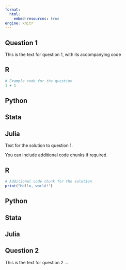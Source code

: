 ```yaml
---
format:
  html:
    embed-resources: true
engine: knitr 
---
```


## Question 1

This is the text for question 1, with its accompanying code 

::: {.panel-tabset .nav-pills}

## R

```r
# Example code for the question
1 + 1
```

## Python



## Stata



## Julia



:::

::: {.content-visible when-profile="python-solutions"}
Text for the solution to question 1.

You can include additional code chunks if required.

::: {.panel-tabset .nav-pills}

## R

```r
# Additional code chunk for the solution
print("Hello, world!")
```

## Python


## Stata


## Julia



:::
:::

## Question 2

This is the text for question 2 ...
